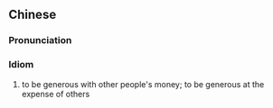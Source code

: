 ==Chinese==
{{zh-forms|type=1211}}

===Pronunciation===
{{zh-pron
|m=kāng tārén zhī kǎi
|c=hong2 taa1 jan4 zi1 koi3
|cat=id
}}

===Idiom===
{{zh-idiom}}

# to be generous with other people's money; to be generous at the expense of others